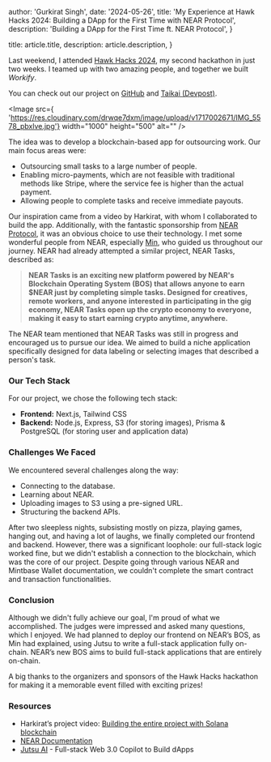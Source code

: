 
  author: 'Gurkirat Singh',
  date: '2024-05-26',
  title:
    'My Experience at Hawk Hacks 2024: Building a DApp for the First Time with NEAR Protocol',
  description: 'Building a DApp for the First Time ft. NEAR Protocol',
}

  title: article.title,
  description: article.description,
}


Last weekend, I attended [Hawk Hacks 2024](https://hawkhacks.ca/), my second hackathon in just two weeks. I teamed up with two amazing people, and together we built _Workify_.

You can check out our project on [GitHub](https://github.com/gurkiratz/workifyy) and [Taikai (Devpost)](https://taikai.network/hackbox/hackathons/hawkhacks/projects/clwd07nvc0cmiz901eq354ofp/idea).

<Image
  src={
    'https://res.cloudinary.com/drwqe7dxm/image/upload/v1717002671/IMG_5578_pbxlve.jpg'}
  width="1000"
  height="500"
  alt=""
/>

The idea was to develop a blockchain-based app for outsourcing work. Our main focus areas were:

- Outsourcing small tasks to a large number of people.
- Enabling micro-payments, which are not feasible with traditional methods like Stripe, where the service fee is higher than the actual payment.
- Allowing people to complete tasks and receive immediate payouts.

Our inspiration came from a video by Harkirat, with whom I collaborated to build the app. Additionally, with the fantastic sponsorship from [NEAR Protocol](https://near.org/), it was an obvious choice to use their technology. I met some wonderful people from NEAR, especially [Min](https://www.linkedin.com/in/min-qian-lu-432b38145/), who guided us throughout our journey. NEAR had already attempted a similar project, NEAR Tasks, described as:

> **NEAR Tasks is an exciting new platform powered by NEAR's Blockchain Operating System (BOS) that allows anyone to earn $NEAR just by completing simple tasks. Designed for creatives, remote workers, and anyone interested in participating in the gig economy, NEAR Tasks open up the crypto economy to everyone, making it easy to start earning crypto anytime, anywhere.**

The NEAR team mentioned that NEAR Tasks was still in progress and encouraged us to pursue our idea. We aimed to build a niche application specifically designed for data labeling or selecting images that described a person's task.

### Our Tech Stack

For our project, we chose the following tech stack:

- **Frontend:** Next.js, Tailwind CSS
- **Backend:** Node.js, Express, S3 (for storing images), Prisma & PostgreSQL (for storing user and application data)

### Challenges We Faced

We encountered several challenges along the way:

- Connecting to the database.
- Learning about NEAR.
- Uploading images to S3 using a pre-signed URL.
- Structuring the backend APIs.

After two sleepless nights, subsisting mostly on pizza, playing games, hanging out, and having a lot of laughs, we finally completed our frontend and backend. However, there was a significant loophole: our full-stack logic worked fine, but we didn't establish a connection to the blockchain, which was the core of our project. Despite going through various NEAR and Mintbase Wallet documentation, we couldn't complete the smart contract and transaction functionalities.

### Conclusion

Although we didn't fully achieve our goal, I'm proud of what we accomplished. The judges were impressed and asked many questions, which I enjoyed. We had planned to deploy our frontend on NEAR’s BOS, as Min had explained, using Jutsu to write a full-stack application fully on-chain. NEAR’s new BOS aims to build full-stack applications that are entirely on-chain.

A big thanks to the organizers and sponsors of the Hawk Hacks hackathon for making it a memorable event filled with exciting prizes!

### Resources

- Harkirat’s project video: [Building the entire project with Solana blockchain](https://youtu.be/zi0iR3UN-u0?si=rLzBBlvpDbHS7VHB)
- [NEAR Documentation](https://docs.near.org/)
- [Jutsu AI](https://jutsu.ai/) - Full-stack Web 3.0 Copilot to Build dApps
